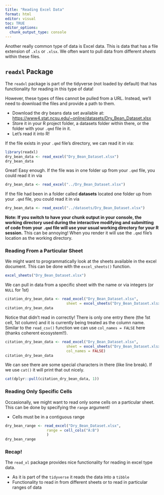 ```yaml
---
title: "Reading Excel Data"
format: html
editor: visual
toc: TRUE
editor_options: 
  chunk_output_type: console
---
```


Another really common type of data is Excel data. This is data that has a file extension of `.xls` or `.xlsx`. We often want to pull data from different *sheets* within these files.

## `readxl` Package

The `readxl` package is part of the tidyverse (not loaded by default) that has functionality for reading in this type of data!

However, these types of files cannot be pulled from a URL. Instead, we'll need to download the files and provide a path to them.

-   Download the dry beans data set available at: <https://www4.stat.ncsu.edu/~online/datasets/Dry_Bean_Dataset.xlsx>
-   Store it in your R project folder, a datasets folder within there, or the folder with your `.qmd` file in it.
-   Let's read it into R!

If the file exists in your `.qmd` file's directory, we can read it in via:

```r
library(readxl)
dry_bean_data <- read_excel("Dry_Bean_Dataset.xlsx")
dry_bean_data
```

Great! Easy enough. If the file was in one folder up from your `.qmd` file, you could read it in via

```r
dry_bean_data <- read_excel("../Dry_Bean_Dataset.xlsx")
```

If the file had been in a folder called **datasets** located one folder up from your `.qmd` file, you could read it in via

```r
dry_bean_data <- read_excel("../datasets/Dry_Bean_Dataset.xlsx")
```

**Note: If you switch to have your chunk output in your console, the working directory used during the interactive modifying and submitting of code from your `.qmd` file will use your usual working directory for your R session.** This can be annoying! When you render it will use the `.qmd` file's location as the working directory.

### Reading From a Particular Sheet

We might want to programmatically look at the sheets available in the excel document. This can be done with the `excel_sheets()` function.

```r
excel_sheets("Dry_Bean_Dataset.xlsx")
```

We can pull in data from a specific sheet with the name or via integers (or `NULL` for 1st)

```r
citation_dry_bean_data <- read_excel("Dry_Bean_Dataset.xlsx", 
                            sheet = excel_sheets("Dry_Bean_Dataset.xlsx")[2])
citation_dry_bean_data
```

Notice that didn't read in correctly! There is only one entry there (the 1st cell, 1st column) and it is currently being treated as the column name. Similar to the `read_csv()` function we can use `col_names = FALSE` here (thanks coherent ecosystem!!).

```r
citation_dry_bean_data <- read_excel("Dry_Bean_Dataset.xlsx", 
                            sheet = excel_sheets("Dry_Bean_Dataset.xlsx")[2],
                            col_names = FALSE)
citation_dry_bean_data
```

We can see there are some special characters in there (like line break). If we use `cat()` it will print that out nicely.

```r
cat(dplyr::pull(citation_dry_bean_data, 1))
```

### Reading Only Specific Cells

Occasionally, we might want to read only some cells on a particular sheet. This can be done by specifying the `range` argument!

-   Cells must be in a contiguous range

```r
dry_bean_range <- read_excel("Dry_Bean_Dataset.xlsx", 
                   range = cell_cols("A:B")
                   )
dry_bean_range
```

### Recap!

The `read_xl` package provides nice functionality for reading in excel type data.

-   As it is part of the `tidyverse` it reads the data into a `tibble`
-   Functionality to read in from different sheets or to read in particular ranges of data
